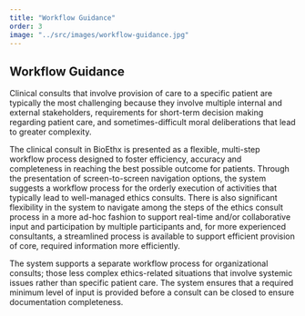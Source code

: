 ```yaml
---
title: "Workflow Guidance"
order: 3
image: "../src/images/workflow-guidance.jpg"
---
```


## Workflow Guidance

Clinical consults that involve provision of care to a specific patient are typically the most challenging because they involve multiple internal and external stakeholders, requirements for short-term decision making regarding patient care, and sometimes-difficult moral deliberations that lead to greater complexity.

The clinical consult in BioEthx is presented as a flexible, multi-step workflow process designed to foster efficiency, accuracy and completeness in reaching the best possible outcome for patients. Through the presentation of screen-to-screen navigation options, the system suggests a workflow process for the orderly execution of activities that typically lead to well-managed ethics consults. There is also significant flexibility in the system to navigate among the steps of the ethics consult process in a more ad-hoc fashion to support real-time and/or collaborative input and participation by multiple participants and, for more experienced consultants, a streamlined process is available to support efficient provision of core, required information more efficiently.

The system supports a separate workflow process for organizational consults; those less complex ethics-related situations that involve systemic issues rather than specific patient care. The system ensures that a required minimum level of input is provided before a consult can be closed to ensure documentation completeness.
